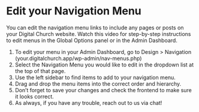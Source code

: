 # Edit your Navigation Menu


<div className='player-wrapper'>
<ReactPlayer url="https://vimeo.com/963283711"
    width="100%"
    height="100%"
    controls={true}
    playing={true}
    muted={true}
     />
</div>

You can edit the navigation menu links to include any pages or posts on your Digital Church website. Watch this video for step-by-step instructions to edit menus in the Global Options panel or in the Admin Dashboard.

1. To edit your menu in your Admin Dashboard, go to Design > Navigation (your.digitalchurch.app/wp-admin/nav-menus.php)
2. Select the Navigation Menu you would like to edit in the dropdown list at the top of that page.
3. Use the left sidebar to find items to add to your navigation menu.
4. Drag and drop the menu items into the correct order and hierarchy.
5. Don’t forget to save your changes and check the frontend to make sure it looks correct.
6. As always, if you have any trouble, reach out to us via chat!